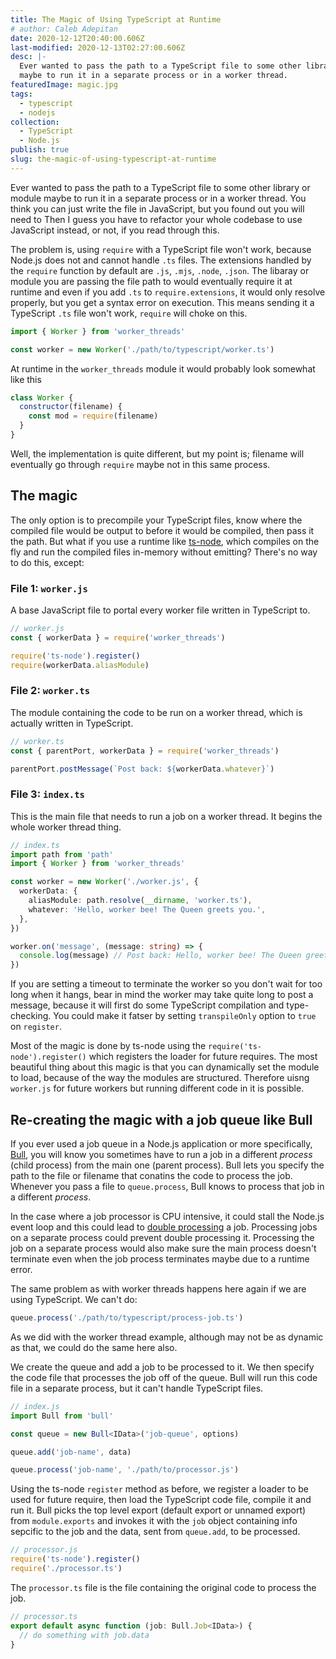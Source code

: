 ```yaml
---
title: The Magic of Using TypeScript at Runtime
# author: Caleb Adepitan
date: 2020-12-12T20:40:00.606Z
last-modified: 2020-12-13T02:27:00.606Z
desc: |-
  Ever wanted to pass the path to a TypeScript file to some other library or module
  maybe to run it in a separate process or in a worker thread.
featuredImage: magic.jpg
tags:
  - typescript
  - nodejs
collection:
  - TypeScript
  - Node.js
publish: true
slug: the-magic-of-using-typescript-at-runtime
---
```


Ever wanted to pass the path to a TypeScript file to some other library or module
maybe to run it in a separate process or in a worker thread.
You think you can just write the file in JavaScript, but you found out you will need to
Then I guess you have to refactor your whole codebase to use JavaScript instead,
or not, if you read through this.

The problem is, using `require` with a TypeScript file won't work, because Node.js does not and cannot handle `.ts` files. The extensions handled by the `require` function by default are `.js`, `.mjs`, `.node`, `.json`. The libaray or module you are passing the file path to would eventually require it at runtime and even if you add `.ts` to `require.extensions`, it would only resolve properly, but you get a syntax error on execution. This means sending it a TypeScript `.ts` file won't work, `require` will choke on this.

```ts
import { Worker } from 'worker_threads'

const worker = new Worker('./path/to/typescript/worker.ts')
```

At runtime in the `worker_threads` module it would probably look somewhat like this

```js
class Worker {
  constructor(filename) {
    const mod = require(filename)
  }
}
```

<Callout type="info">
  Well, the implementation is quite different, but my point is; filename will
  eventually go through <code>require</code> maybe not in this same process.
</Callout>

## The magic

The only option is to precompile your TypeScript files, know where the compiled file would be output to before it would be compiled, then pass it the path. But what if you use a runtime like [ts-node](https://www.npmjs.com/package/ts-node), which compiles on the fly and run the compiled files in-memory without emitting? There's no way to do this, except:

### File 1: `worker.js`

A base JavaScript file to portal every worker file written in TypeScript to.

```js
// worker.js
const { workerData } = require('worker_threads')

require('ts-node').register()
require(workerData.aliasModule)
```

### File 2: `worker.ts`

The module containing the code to be run on a worker thread, which is actually written in TypeScript.

```ts
// worker.ts
const { parentPort, workerData } = require('worker_threads')

parentPort.postMessage(`Post back: ${workerData.whatever}`)
```

### File 3: `index.ts`

This is the main file that needs to run a job on a worker thread. It begins the whole worker thread thing.

```ts
// index.ts
import path from 'path'
import { Worker } from 'worker_threads'

const worker = new Worker('./worker.js', {
  workerData: {
    aliasModule: path.resolve(__dirname, 'worker.ts'),
    whatever: 'Hello, worker bee! The Queen greets you.',
  },
})

worker.on('message', (message: string) => {
  console.log(message) // Post back: Hello, worker bee! The Queen greets you.
})
```

<Callout type="warn">
  If you are setting a timeout to terminate the worker so you don't wait for too
  long when it hangs, bear in mind the worker may take quite long to post a
  message, because it will first do some TypeScript compilation and
  type-checking. You could make it fatser by setting <code>transpileOnly</code>
  option to <code>true</code> on <code>register</code>.
</Callout>

Most of the magic is done by ts-node using the `require('ts-node').register()` which registers the loader for future requires. The most beautiful thing about this magic is that you can dynamically set the module to load, because of the way the modules are structured. Therefore uisng `worker.js` for future workers but running different code in it is possible.

## Re-creating the magic with a job queue like Bull

If you ever used a job queue in a Node.js application or more specifically, [Bull](https://www.npmjs.com/package/bull), you will know you sometimes have to run a job in a different _process_ (child process) from the main one (parent process). Bull lets you specify the path to the file or filename that conatins the code to process the job. Whenever you pass a file to `queue.process`, Bull knows to process that job in a different _process_.

In the case where a job processor is CPU intensive, it could stall the Node.js event loop and this could lead to [double processing](https://github.com/OptimalBits/bull#important-notes) a job. Processing jobs on a separate process could prevent double processing it. Processing the job on a separate process would also make sure the main process doesn't terminate even when the job process terminates maybe due to a runtime error.

The same problem as with worker threads happens here again if we are using TypeScript. We can't do:

```js
queue.process('./path/to/typescript/process-job.ts')
```

As we did with the worker thread example, although may not be as dynamic as that, we could do the same here also.

We create the queue and add a job to be processed to it. We then specify the code file that processes the job off of the queue.
Bull will run this code file in a separate process, but it can't handle TypeScript files.

```ts
// index.js
import Bull from 'bull'

const queue = new Bull<IData>('job-queue', options)

queue.add('job-name', data)

queue.process('job-name', './path/to/processor.js')
```

Using the ts-node `register` method as before, we register a loader to be used for future require, then load the TypeScript code file, compile it and run it. Bull picks the top level export (default export or unnamed export) from `module.exports` and invokes it with the `job` object containing info sepcific to the job and the data, sent from `queue.add`, to be processed.

```js
// processor.js
require('ts-node').register()
require('./processor.ts')
```

The `processor.ts` file is the file containing the original code to process the job.

```ts
// processor.ts
export default async function (job: Bull.Job<IData>) {
  // do something with job.data
}
```
